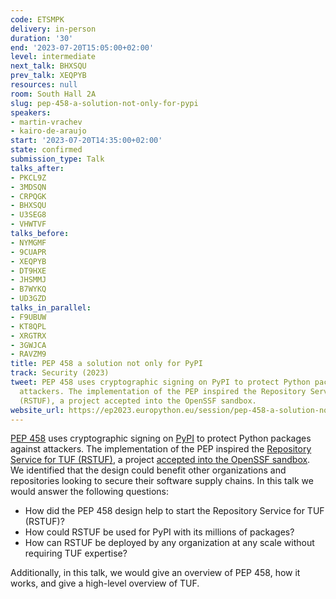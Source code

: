 ```yaml
---
code: ETSMPK
delivery: in-person
duration: '30'
end: '2023-07-20T15:05:00+02:00'
level: intermediate
next_talk: BHXSQU
prev_talk: XEQPYB
resources: null
room: South Hall 2A
slug: pep-458-a-solution-not-only-for-pypi
speakers:
- martin-vrachev
- kairo-de-araujo
start: '2023-07-20T14:35:00+02:00'
state: confirmed
submission_type: Talk
talks_after:
- PKCL9Z
- 3MDSQN
- CRPQGK
- BHXSQU
- U3SEG8
- VHWTVF
talks_before:
- NYMGMF
- 9CUAPR
- XEQPYB
- DT9HXE
- JHSMMJ
- B7WYKQ
- UD3GZD
talks_in_parallel:
- F9UBUW
- KT8QPL
- XRGTRX
- 3GWJCA
- RAVZM9
title: PEP 458 a solution not only for PyPI
track: Security (2023)
tweet: PEP 458 uses cryptographic signing on PyPI to protect Python packages against
  attackers. The implementation of the PEP inspired the Repository Service for TUF
  (RSTUF), a project accepted into the OpenSSF sandbox.
website_url: https://ep2023.europython.eu/session/pep-458-a-solution-not-only-for-pypi
---
```


[PEP 458](https://peps.python.org/pep-0458/) uses cryptographic signing on [PyPI](https://pypi.org) to protect Python packages against attackers. The implementation of the PEP inspired the [Repository Service for TUF (RSTUF)](http://repository-service-tuf.readthedocs.io/), a project [accepted into the OpenSSF sandbox](https://github.com/ossf/tac/pull/137). We identified that the design could benefit other organizations and repositories looking to secure their software supply chains.
In this talk we would answer the following questions: 
- How did the PEP 458 design help to start the Repository Service for TUF (RSTUF)?
- How could RSTUF be used for PyPI with its millions of packages?
- How can RSTUF be deployed by any organization at any scale without requiring TUF expertise?

Additionally, in this talk, we would give an overview of PEP 458, how it works, and give a high-level overview of TUF.